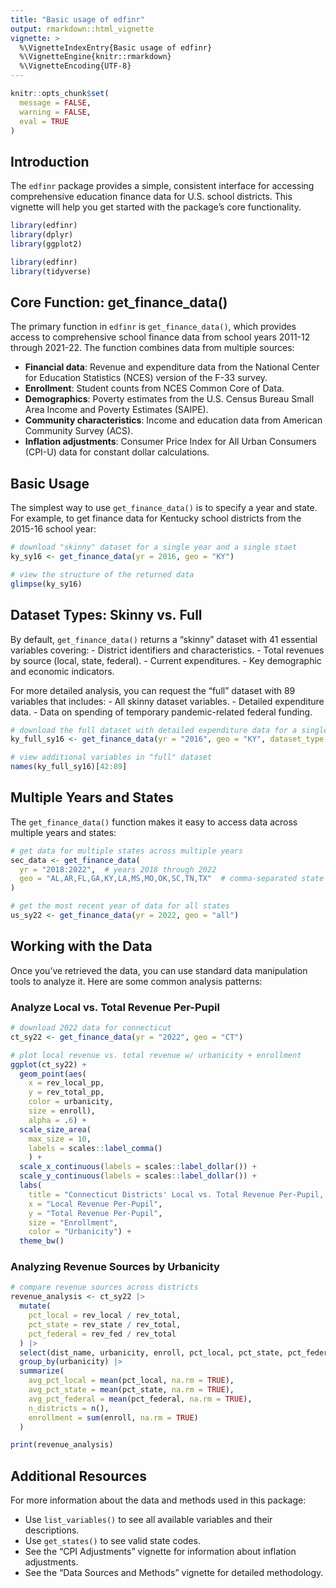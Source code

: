```yaml
---
title: "Basic usage of edfinr"
output: rmarkdown::html_vignette
vignette: >
  %\VignetteIndexEntry{Basic usage of edfinr}
  %\VignetteEngine{knitr::rmarkdown}
  %\VignetteEncoding{UTF-8}
---
```


```r
knitr::opts_chunk$set(
  message = FALSE, 
  warning = FALSE,
  eval = TRUE
)
```

## Introduction

The `edfinr` package provides a simple, consistent interface for accessing comprehensive education finance data for U.S. school districts. This vignette will help you get started with the package's core functionality.

```r
library(edfinr)
library(dplyr)
library(ggplot2)
```


```r
library(edfinr)
library(tidyverse)
```
## Core Function: get_finance_data()

The primary function in `edfinr` is `get_finance_data()`, which provides access to comprehensive school finance data from school years 2011-12 through 2021-22. The function combines data from multiple sources:

- **Financial data**: Revenue and expenditure data from the National Center for Education Statistics (NCES) version of the F-33 survey.
- **Enrollment**: Student counts from NCES Common Core of Data.
- **Demographics**: Poverty estimates from the U.S. Census Bureau Small Area Income and Poverty Estimates (SAIPE).
- **Community characteristics**: Income and education data from American Community Survey (ACS).
- **Inflation adjustments**: Consumer Price Index for All Urban Consumers (CPI-U) data for constant dollar calculations.

## Basic Usage

The simplest way to use `get_finance_data()` is to specify a year and state. For example, to get finance data for Kentucky school districts from the 2015-16 school year:
```r
# download "skinny" dataset for a single year and a single staet
ky_sy16 <- get_finance_data(yr = 2016, geo = "KY")

# view the structure of the returned data
glimpse(ky_sy16)
```

## Dataset Types: Skinny vs. Full

By default, `get_finance_data()` returns a "skinny" dataset with 41 essential variables covering:
- District identifiers and characteristics.
- Total revenues by source (local, state, federal).
- Current expenditures.
- Key demographic and economic indicators.

For more detailed analysis, you can request the "full" dataset with 89 variables that includes:
- All skinny dataset variables.
- Detailed expenditure data.
- Data on spending of temporary pandemic-related federal funding.

```r
# download the full dataset with detailed expenditure data for a single year/state
ky_full_sy16 <- get_finance_data(yr = "2016", geo = "KY", dataset_type = "full")

# view additional variables in "full" dataset
names(ky_full_sy16)[42:89]
```

## Multiple Years and States

The `get_finance_data()` function makes it easy to access data across multiple years and states:

```r
# get data for multiple states across multiple years
sec_data <- get_finance_data(
  yr = "2018:2022",  # years 2018 through 2022
  geo = "AL,AR,FL,GA,KY,LA,MS,MO,OK,SC,TN,TX"  # comma-separated state codes
)

# get the most recent year of data for all states
us_sy22 <- get_finance_data(yr = 2022, geo = "all")
```


## Working with the Data

Once you've retrieved the data, you can use standard data manipulation tools to analyze it. Here are some common analysis patterns:

### Analyze Local vs. Total Revenue Per-Pupil

```r
# download 2022 data for connecticut
ct_sy22 <- get_finance_data(yr = "2022", geo = "CT")

# plot local revenue vs. total revenue w/ urbanicity + enrollment
ggplot(ct_sy22) +
  geom_point(aes(
    x = rev_local_pp, 
    y = rev_total_pp,
    color = urbanicity,
    size = enroll),
    alpha = .6) +
  scale_size_area(
    max_size = 10,
    labels = scales::label_comma()
    ) +    
  scale_x_continuous(labels = scales::label_dollar()) +
  scale_y_continuous(labels = scales::label_dollar()) +
  labs(
    title = "Connecticut Districts' Local vs. Total Revenue Per-Pupil, SY2021-22",
    x = "Local Revenue Per-Pupil", 
    y = "Total Revenue Per-Pupil", 
    size = "Enrollment", 
    color = "Urbanicity") +
  theme_bw()
```

### Analyzing Revenue Sources by Urbanicity

```r
# compare revenue sources across districts
revenue_analysis <- ct_sy22 |>
  mutate(
    pct_local = rev_local / rev_total,
    pct_state = rev_state / rev_total,
    pct_federal = rev_fed / rev_total
  ) |>
  select(dist_name, urbanicity, enroll, pct_local, pct_state, pct_federal) |>
  group_by(urbanicity) |>
  summarize(
    avg_pct_local = mean(pct_local, na.rm = TRUE),
    avg_pct_state = mean(pct_state, na.rm = TRUE),
    avg_pct_federal = mean(pct_federal, na.rm = TRUE),
    n_districts = n(),
    enrollment = sum(enroll, na.rm = TRUE)
  )

print(revenue_analysis)
```

## Additional Resources

For more information about the data and methods used in this package:

- Use `list_variables()` to see all available variables and their descriptions.
- Use `get_states()` to see valid state codes.
- See the "CPI Adjustments" vignette for information about inflation adjustments.
- See the "Data Sources and Methods" vignette for detailed methodology.
